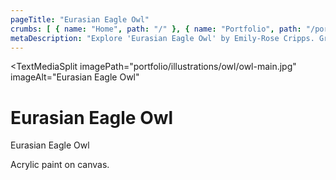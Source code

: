 ```yaml
---
pageTitle: "Eurasian Eagle Owl"
crumbs: [ { name: "Home", path: "/" }, { name: "Portfolio", path: "/portfolio" }, { name: "Illustrations", path: "/portfolio/illustrations" }, { name: "Eurasian Eagle Owl", path: "/portfolio/illustrations/owl" } ]
metaDescription: "Explore 'Eurasian Eagle Owl' by Emily-Rose Cripps. Graphic designer based in Oxford, UK. Book-making, exhibition design and more."
---
```


<TextMediaSplit
    imagePath="portfolio/illustrations/owl/owl-main.jpg"
    imageAlt="Eurasian Eagle Owl"
>

# Eurasian Eagle Owl

Eurasian Eagle Owl

Acrylic paint on canvas.

</TextMediaSplit>